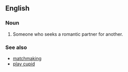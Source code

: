 ==English==

===Noun===
{{en-noun|sg=[[match]]-[[maker]]}}

# Someone who seeks a romantic partner for another.

===See also===
*[[matchmaking]]
*[[play cupid]]